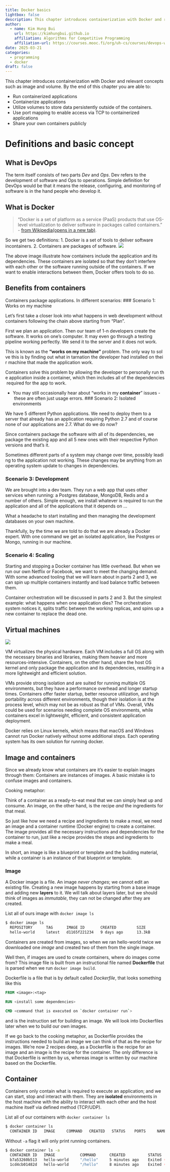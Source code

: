 ```yaml
---
title: Docker basics
lightbox: false
description: This chapter introduces containerization with Docker and relevant concepts such as image and volume.
author:
  - name: Kim Hung Bui
    url: https://kimhungbui.github.io
    affiliation: Algorithms for Competitive Programming 
    affiliation-url: https://courses.mooc.fi/org/uh-cs/courses/devops-with-docker/chapter-2
date: 2025-03-21
categories:
  - programming
  - docker
draft: false
---
```


This chapter introduces containerization with Docker and relevant concepts such as image and volume. By the end of this chapter you are able to:

- Run containerized applications
- Containerize applications
- Utilize volumes to store data persistently outside of the containers.
- Use port mapping to enable access via TCP to containerized applications
- Share your own containers publicly

# Definitions and basic concept

## What is DevOps

The term itself consists of two parts _Dev_ and _Ops_. Dev refers to the development of software and Ops to operations. Simple definition for DevOps would be that it means the release, configuring, and monitoring of software is in the hand people who develop it.

## What is Docker

> "Docker is a set of platform as a service (PaaS) products that use OS-level virtualization to deliver software in packages called containers." - [from Wikipedia(opens in a new tab)](https://en.wikipedia.org/wiki/Docker_\(software\)).

So we get two definitions:
1. Docker is a set of tools to deliver software incontainers.
2. Containers are packages of software.
![](Pasted%20image%2020250403152352.png)

The above image illustrate how containers include the application and its dependencies. These containers are isolated so that they don't interfere with each other or the software running outside of the containers. If we want to enable interactions between them, Docker offers tools to do so.

## Benefits from containers

Containers package applications.
In different scenarios:
### Scenario 1: Works on my machine

Let's first take a closer look into what happens in web development without containers following the chain above starting from "Plan".

First we plan an application. Then our team of 1-n developers create the software. It works on one's computer. It may even go through a testing pipeline working perfectly. We send it to the server and it does not work.

This is known as the **"works on my machine"** problem. The only way to solve this is by finding out what in tarnation the developer had installed on their machine that made the application work.

Containers solve this problem by allowing the developer to personally run the application inside a container, which then includes all of the dependencies required for the app to work.

- You may still occasionally hear about "works in my **container**" issues - these are often just usage errors.
### Scenario 2: Isolated environments

We have 5 different Python applications. We need to deploy them to a server that already has an application requiring Python 2.7 and of course none of our applications are 2.7. What do we do now?

Since containers package the software with all of its dependencies, we package the existing app and all 5 new ones with their respective Python versions and that's it.

Sometimes different parts of a system may change over time, possibly leading to the application not working. These changes may be anything from an operating system update to changes in dependencies.

### Scenario 3: Development

We are brought into a dev team. They run a web app that uses other services when running: a Postgres database, MongoDB, Redis and a number of others. Simple enough, we install whatever is required to run the application and all of the applications that it depends on ... 

What a headache to start installing and then managing the development databases on your own machine.

Thankfully, by the time we are told to do that we are already a Docker expert. With one command we get an isolated application, like Postgres or Mongo, running in our machine.

### Scenario 4: Scaling

Starting and stopping a Docker container has little overhead. But when we run our own Netflix or Facebook, we want to meet the changing demand. With some advanced tooling that we will learn about in parts 2 and 3, we can spin up multiple containers instantly and load balance traffic between them.

Container orchestration will be discussed in parts 2 and 3. But the simplest example: what happens when one application dies? The orchestration system notices it, splits traffic between the working replicas, and spins up a new container to replace the dead one.

## Virtual machines

![](Pasted%20image%2020250403154053.png)

VM virtualizes the physical hardware. Each VM includes a full OS along with the necessary binaries and libraries, making them heavier and more resources-intensive. Containers, on the other hand, share the host OS kernel and only package the application and its dependencies, resulting in a more lightweight and efficient solution.

VMs provide strong isolation and are suited for running multiple OS environments, but they have a performance overhead and longer startup times. Containers offer faster startup, better resource utilization, and high portability across different environments, though their isolation is at the process level, which may not be as robust as that of VMs. Overall, VMs could be used for scenarios needing complete OS environments, while containers excel in lightweight, efficient, and consistent application deployment.

Docker relies on Linux kernels, which means that macOS and Windows cannot run Docker natively without some additional steps. Each operating system has its own solution for running docker. 

## Image and containers

Since we already know what containers are it's easier to explain images through them: Containers are instances of images. A basic mistake is to confuse images and containers.

Cooking metaphor:

Think of a container as a ready-to-eat meal that we can simply heat up and consume. An image, on the other hand, is the recipe _and_ the ingredients for that meal.

So just like how we need a recipe and ingredients to make a meal, we need an image and a container runtime (Docker engine) to create a container. The image provides all the necessary instructions and dependencies for the container to run, just like a recipe provides the steps and ingredients to make a meal.

In short, an image is like a blueprint or template and the building material, while a container is an instance of that blueprint or template.

### Image

A Docker image is a file. An image _never changes_; we cannot edit an existing file. Creating a new image happens by starting from a base image and adding new __layers__ to it. We will talk about layers later, but we should think of images as _immutable_, they can not be changed after they are created.

List all of ours image with `docker image ls`

```bash
$ docker image ls
  REPOSITORY      TAG      IMAGE ID       CREATED         SIZE
  hello-world     latest   d1165f221234   9 days ago      13.3kB
```

Containers are created from images, so when we ran hello-world twice we downloaded one _image_ and created two of them from the single image.

Well then, if images are used to create containers, where do images come from? This image file is built from an instructional file named __Dockerfile__ that is parsed when we run `docker image build`.

Dockerfile is a file that is by default called _Dockerfile_, that looks something like this

``` dockerfile
FROM <image>:<tag>

RUN <install some dependencies>

CMD <command that is executed on `docker container run`>
```

and is the instruction set for building an image. We will look into Dockerfiles later when we to build our own images.

If we go back to the cooking metaphor, as Dockerfile provides the instructions needed to build an image we can think of that as the recipe for images. We're now 2 recipes deep, as a Dockerfile is the recipe for an image and an image is the recipe for the container. The only difference is that Dockerfile is written by us, whereas image is written by our machine based on the Dockerfile.

## Container

Containers only contain what is required to execute an application; and we can start, stop and interact with them. They are __isolated__ environments in the host machine with the ability to interact with each other and the host machine itself via defined method (TCP/UDP).

List all of our containers with `docker container ls`

``` bash
$ docker container ls
  CONTAINER ID   IMAGE     COMMAND   CREATED   STATUS    PORTS     NAMES
```

Without `-a` flag it will only print running containers.

``` bash
$ docker container ls -a
  CONTAINER ID   IMAGE           COMMAND      CREATED          STATUS                      PORTS     NAMES
  b7a53260b513   hello-world     "/hello"     5 minutes ago    Exited (0) 5 minutes ago              brave_bhabha
  1cd4cb01482d   hello-world     "/hello"     8 minutes ago    Exited (0) 8 minutes ago              vibrant_bell
```
